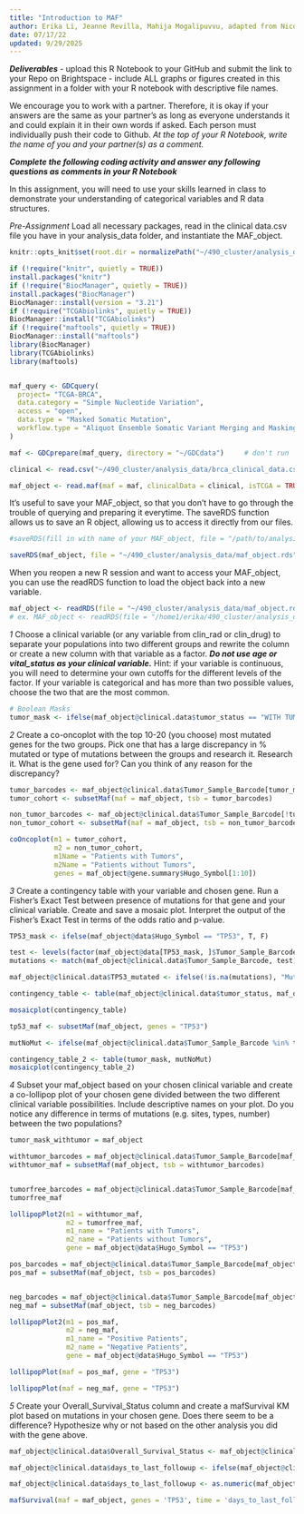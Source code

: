 ```yaml
---
title: "Introduction to MAF"
author: Erika Li, Jeanne Revilla, Mahija Mogalipuvvu, adapted from Nicole Black, Wade Boohar
date: 07/17/22
updated: 9/29/2025
---
```


***Deliverables***
- upload this R Notebook to your GitHub and submit the link to your Repo on Brightspace
- include ALL graphs or figures created in this assignment in a folder with your R notebook with descriptive file names.

We encourage you to work with a partner. Therefore, it is okay if your answers are the same as your partner’s as long as everyone understands it and could explain it in their own words if asked. Each person must individually push their code to Github. *At the top of your R Notebook, write the name of you and your partner(s) as a comment.*

***Complete the following coding activity and answer any following questions as comments in your R Notebook***

In this assignment, you will need to use your skills learned in class to demonstrate your understanding of categorical variables and R data structures.

*Pre-Assignment*
Load all necessary packages, read in the clinical data.csv file you have in your analysis_data folder, and instantiate the MAF_object.
```r

knitr::opts_knit$set(root.dir = normalizePath("~/490_cluster/analysis_data"))

if (!require("knitr", quietly = TRUE))
install.packages("knitr")
if (!require("BiocManager", quietly = TRUE))
install.packages("BiocManager")
BiocManager::install(version = "3.21")
if (!require("TCGAbiolinks", quietly = TRUE))
BiocManager::install("TCGAbiolinks")
if (!require("maftools", quietly = TRUE))
BiocManager::install("maftools")
library(BiocManager)
library(TCGAbiolinks)
library(maftools)


maf_query <- GDCquery(
  project= "TCGA-BRCA",
  data.category = "Simple Nucleotide Variation",
  access = "open",
  data.type = "Masked Somatic Mutation",
  workflow.type = "Aliquot Ensemble Somatic Variant Merging and Masking"
)

maf <- GDCprepare(maf_query, directory = "~/GDCdata")     # don't run 

clinical <- read.csv("~/490_cluster/analysis_data/brca_clinical_data.csv")       

maf_object <- read.maf(maf = maf, clinicalData = clinical, isTCGA = TRUE)   # don't run 

```

It's useful to save your MAF_object, so that you don't have to go through the trouble of querying and preparing it everytime. The saveRDS function allows us to save an R object, allowing us to access it directly from our files. 
```r
#saveRDS(fill in with name of your MAF_object, file = "/path/to/analysis_data/maf_object.rds")

saveRDS(maf_object, file = "~/490_cluster/analysis_data/maf_object.rds")
```

When you reopen a new R session and want to access your MAF_object, you can use the readRDS function to load the object back into a new variable.
```r
maf_object <- readRDS(file = "~/490_cluster/analysis_data/maf_object.rds")
# ex. MAF_object <- readRDS(file = "/home1/erika/490_cluster/analysis_data/maf_object.rds")
```

*1*
Choose a clinical variable (or any variable from clin_rad or clin_drug) to separate your populations into two different groups and rewrite the column or create a new column with that variable as a factor. ***Do not use age or vital_status as your clinical variable.*** Hint: if your variable is continuous, you will need to determine your own cutoffs for the different levels of the factor. If your variable is categorical and has more than two possible values, choose the two that are the most common.
```r

# Boolean Masks
tumor_mask <- ifelse(maf_object@clinical.data$tumor_status == "WITH TUMOR", T, F)
```





*2*
Create a co-oncoplot with the top 10-20 (you choose) most mutated genes for the two groups. Pick one that has a large discrepancy in % mutated or type of mutations between the groups and research it. 
Research it. What is the gene used for? Can you think of any reason for the discrepancy?
```r
tumor_barcodes <- maf_object@clinical.data$Tumor_Sample_Barcode[tumor_mask]
tumor_cohort <- subsetMaf(maf = maf_object, tsb = tumor_barcodes)

non_tumor_barcodes <- maf_object@clinical.data$Tumor_Sample_Barcode[!tumor_mask]
non_tumor_cohort <- subsetMaf(maf = maf_object, tsb = non_tumor_barcodes)

coOncoplot(m1 = tumor_cohort,
           m2 = non_tumor_cohort,
           m1Name = "Patients with Tumors",
           m2Name = "Patients without Tumors",
           genes = maf_object@gene.summary$Hugo_Symbol[1:10])

```


*3*
Create a contingency table with your variable and chosen gene. Run a Fisher’s Exact Test between presence of mutations for that gene and your clinical variable. Create and save a mosaic plot. 
Interpret the output of the Fisher’s Exact Test in terms of the odds ratio and p-value.
```r

TP53_mask <- ifelse(maf_object@data$Hugo_Symbol == "TP53", T, F)

test <- levels(factor(maf_object@data[TP53_mask, ]$Tumor_Sample_Barcode))
mutations <- match(maf_object@clinical.data$Tumor_Sample_Barcode, test)

maf_object@clinical.data$TP53_mutated <- ifelse(!is.na(mutations), "Mutated", "Not Mutated")

contingency_table <- table(maf_object@clinical.data$tumor_status, maf_object@clinical.data$TP53_mutated)

mosaicplot(contingency_table)
```

```r
tp53_maf <- subsetMaf(maf_object, genes = "TP53")

mutNoMut <- ifelse(maf_object@clinical.data$Tumor_Sample_Barcode %in% tp53_maf@clinical.data$Tumor_Sample_Barcode, T, F)

contingency_table_2 <- table(tumor_mask, mutNoMut)
mosaicplot(contingency_table_2)

```



*4*
Subset your maf_object based on your chosen clinical variable and create a co-lollipop plot of your chosen gene divided between the two different clinical variable possibilities. Include descriptive names on your plot.
Do you notice any difference in terms of mutations (e.g. sites, types, number) between the two populations?
```r

tumor_mask_withtumor = maf_object

withtumor_barcodes = maf_object@clinical.data$Tumor_Sample_Barcode[maf_object@clinical.data$tumor_status == "WITH TUMOR"]
withtumor_maf = subsetMaf(maf_object, tsb = withtumor_barcodes)


tumorfree_barcodes = maf_object@clinical.data$Tumor_Sample_Barcode[maf_object@clinical.data$tumor_status == "TUMOR FREE"]
tumorfree_maf

lollipopPlot2(m1 = withtumor_maf,
              m2 = tumorfree_maf,
              m1_name = "Patients with Tumors",
              m2_name = "Patients without Tumors",
              gene = maf_object@data$Hugo_Symbol == "TP53")


```

```r
pos_barcodes = maf_object@clinical.data$Tumor_Sample_Barcode[maf_object@clinical.data$margin_status == "Positive"]
pos_maf = subsetMaf(maf_object, tsb = pos_barcodes)


neg_barcodes = maf_object@clinical.data$Tumor_Sample_Barcode[maf_object@clinical.data$margin_status == "Negative"]
neg_maf = subsetMaf(maf_object, tsb = neg_barcodes)

lollipopPlot2(m1 = pos_maf,
              m2 = neg_maf,
              m1_name = "Positive Patients",
              m2_name = "Negative Patients",
              gene = maf_object@data$Hugo_Symbol == "TP53")

lollipopPlot(maf = pos_maf, gene = "TP53")

lollipopPlot(maf = neg_maf, gene = "TP53")

```
*5*
Create your Overall_Survival_Status column and create a mafSurvival KM plot based on mutations in your chosen gene.
Does there seem to be a difference? Hypothesize why or not based on the other analysis you did with the gene above.
```r

maf_object@clinical.data$Overall_Survival_Status <- maf_object@clinical.data$vital_status == "Alive"

maf_object@clinical.data$days_to_last_followup <- ifelse(maf_object@clinical.data$last_contact_days_to == "[Not Available]", maf_object@clinical.data$death_days_to, maf_object@clinical.data$last_contact_days_to)

maf_object@clinical.data$days_to_last_followup <- as.numeric(maf_object@clinical.data$days_to_last_followup)

mafSurvival(maf = maf_object, genes = 'TP53', time = 'days_to_last_followup', Status = "Overall_Survival_Status", isTCGA = TRUE)
```